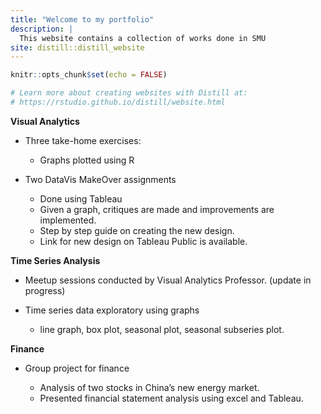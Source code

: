 ```yaml
---
title: "Welcome to my portfolio"
description: |
  This website contains a collection of works done in SMU
site: distill::distill_website
---
```


```r
knitr::opts_chunk$set(echo = FALSE)

# Learn more about creating websites with Distill at:
# https://rstudio.github.io/distill/website.html

```

**Visual Analytics**

+ Three take-home exercises:
  + Graphs plotted using R
     
+ Two DataVis MakeOver assignments  

  + Done using Tableau
  + Given a graph, critiques are made and improvements are 
    implemented.
  + Step by step guide on creating the new design.
  + Link for new design on Tableau Public is available.
  
**Time Series Analysis**

+ Meetup sessions conducted by Visual Analytics Professor. (update in progress)

+ Time series data exploratory using graphs
   + line graph, box plot, seasonal plot, seasonal subseries plot.

**Finance**

+ Group project for finance

  + Analysis of two stocks in China's new energy market.
  + Presented financial statement analysis using excel and Tableau.